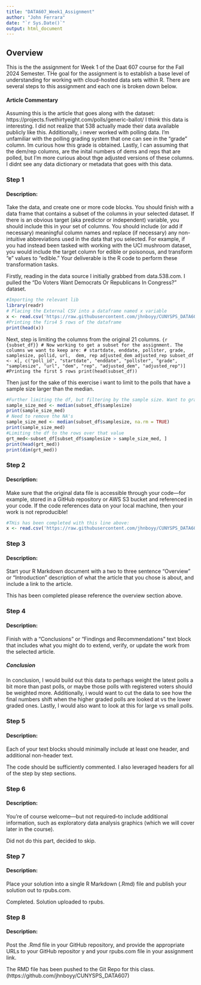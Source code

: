 ```yaml
---
title: "DATA607_Week1_Assignment"
author: "John Ferrara"
date: "`r Sys.Date()`"
output: html_document
---
```


## Overview
This is the the assignment for Week 1 of the Daat 607 course for the Fall 2024 Semester. THe goal for the assignment is to establish a base level of understanding for working with cloud-hosted data sets within R. There are several steps to this assignment and each one is broken down below. 

#### Article Commentary
Assuming this is the article that goes along with the dataset: https://projects.fivethirtyeight.com/polls/generic-ballot/ 
I think this data is interesting. I did not realize that 538 actually made their data available publicly like this. Additionally, i never worked with polling data. I'm unfamiliar with the polling grading system that one can see in the "grade" column. Im curious how this grade is obtained. Lastly, I can assuming that the dem/rep columns, are the inital numbers of dems and reps that are polled, but I'm more curious about thge adjusted versions of these columns. I didnt see any data dictionary or metadata that goes with this data.  

### Step 1
#### Description:
Take the data, and create one or more code blocks. You should finish with a data frame that contains a
subset of the columns in your selected dataset. If there is an obvious target (aka predictor or independent)
variable, you should include this in your set of columns. You should include (or add if necessary)
meaningful column names and replace (if necessary) any non-intuitive abbreviations used in the data that
you selected. For example, if you had instead been tasked with working with the UCI mushroom dataset,
you would include the target column for edible or poisonous, and transform “e” values to “edible.” Your
deliverable is the R code to perform these transformation tasks. 

Firstly, reading in the data source I initially grabbed from data.538.com. I pulled the "Do Voters Want Democrats Or Republicans In Congress?" dataset.
```r
#Importing the relevant lib
library(readr)
# Placing the External CSV into a dataframe named x variable
x <- read.csv('https://raw.githubusercontent.com/jhnboyy/CUNYSPS_DATA607/main/Week1/538_generic_poll_list.csv')
#Printing the firs4 5 rows of the dataframe
print(head(x))
```

Next, step is limiting the columns from the original 21 columns.
```{r {subset_df}}
# Now working to get a subset for the assignment. The columns we want to keep are:
# startdate, enddate, pollster, grade, samplesize, pollid, url,  dem, rep adjusted_dem adjusted_rep
subset_df <- x[, c("poll_id", "startdate", "enddate", "pollster", "grade", "samplesize", "url", "dem", "rep", "adjusted_dem", "adjusted_rep")]
#Printing the first 5 rows
print(head(subset_df))
```

Then just for the sake of this exercise i want to limit to the polls that have a sample size larger than the median. 
```r
#Further limiting the df, but filtering by the sample size. Want to grab the median, and then those that are above the median.
sample_size_med <- median(subset_df$samplesize)
print(sample_size_med)
# Need to remove the NA's 
sample_size_med <- median(subset_df$samplesize, na.rm = TRUE)
print(sample_size_med)
#Limiting the df to the rows over that value
grt_med<-subset_df[subset_df$samplesize > sample_size_med, ]
print(head(grt_med))
print(dim(grt_med))
```

### Step 2
#### Description:
Make sure that the original data file is accessible through your code—for example, stored in a GitHub
repository or AWS S3 bucket and referenced in your code. If the code references data on your local
machine, then your work is not reproducible! 

``` r
#THis has been completed with this line above:
x <- read.csv('https://raw.githubusercontent.com/jhnboyy/CUNYSPS_DATA607/main/Week1/538_generic_poll_list.csv')

```


### Step 3
#### Description:
Start your R Markdown document with a two to three sentence “Overview” or “Introduction” description of
what the article that you chose is about, and include a link to the article. 

This has been completed please reference the overview section above. 

### Step 4
#### Description:
Finish with a “Conclusions” or “Findings and Recommendations” text block that includes what you might do
to extend, verify, or update the work from the selected article. 

##### Conclusion
In conclusion, I would build out this data to perhaps weight the latest polls a bit more than past polls, or maybe those polls with registered voters should be weighted more. Additionally, i would want to cut the data to see how the final numbers shift when the higher graded polls are looked at vs the lower graded ones. Lastly, I would also want to look at this for large vs small polls.

### Step 5
#### Description:
Each of your text blocks should minimally include at least one header, and additional non-header text.

The code should be sufficiently commented. I also leveraged headers for all of the step by step sections.

### Step 6
#### Description:
You’re of course welcome—but not required--to include additional information, such as exploratory data
analysis graphics (which we will cover later in the course).

Did not do this part, decided to skip.

### Step 7
#### Description:
Place your solution into a single R Markdown (.Rmd) file and publish your solution out to rpubs.com. 

Completed. Solution uploaded to rpubs.

### Step 8
#### Description:
Post the .Rmd file in your GitHub repository, and provide the appropriate URLs to your GitHub repositor y
and your rpubs.com file in your assignment link.

The RMD file has been pushed to the Git Repo for this class. (https://github.com/jhnboyy/CUNYSPS_DATA607)

